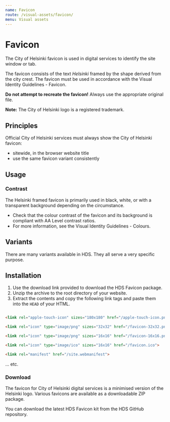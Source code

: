 ```yaml
---
name: Favicon
route: /visual-assets/favicon/
menu: Visual assets
---
```



# Favicon

<LargeParagraph>The City of Helsinki favicon is used in digital services to identify the site window or tab.</LargeParagraph>

<p>The favicon consists of the text <em>Helsinki</em> framed by the shape derived from the city crest. The favicon must be used in accordance with the <Link href="#" external>Visual Identity Guidelines - Favicon</Link>.</p>

**Do not attempt to recreate the favicon!** 
Always use the appropriate original file. 

**Note:** The City of Helsinki logo is a registered trademark.

## Principles 
Official City of Helsinki services must always show the City of Helsinki favicon: 
- sitewide, in the browser website title
- use the same favicon variant consistently

## Usage

### Contrast
The Helsinki framed favicon is primarily used in black, white, or with a transparent background depending on the circumstance.
- Check that the colour contrast of the favicon and its background is compliant with <Link href="https://www.w3.org/TR/WCAG21/#contrast-minimum" external>AA Level contrast ratios</Link>.
- For more information, see the <Link href="https://brand.hel.fi/en/colours/" external>Visual Identity Guidelines - Colours</Link>.


## Variants
There are many variants available in HDS. They all serve a very specific purpose.

## Installation

1. Use the download link provided to download the HDS Favicon package. 
2. Unzip the archive to the root directory of your website.
3. Extract the contents and copy the following link tags and paste them into the `HEAD` of your HTML.
```html

<link rel="apple-touch-icon" sizes="180x180" href="/apple-touch-icon.png">

<link rel="icon" type="image/png" sizes="32x32" href="/favicon-32x32.png">

<link rel="icon" type="image/png" sizes="16x16" href="/favicon-16x16.png">

<link rel="icon" type="image/ico" sizes="16x16" href="/favicon.ico">

<link rel="manifest" href="/site.webmanifest">
```
… etc.

### Download

<p id="github">The favicon for City of Helsinki digital services is a minimised version of the Helsinki logo. Various favicons are available as a downloadable ZIP package.</p>
<p>You can <Link href="https://github.com/City-of-Helsinki/helsinki-design-system/releases/latest/download/hds-favicon-kit.zip" external>download the latest HDS Favicon kit from the HDS GitHub repository</Link>.</p>
